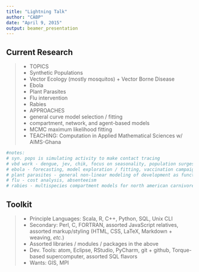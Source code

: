 ```yaml
---
title: "Lightning Talk"
author: "CABP"
date: "April 9, 2015"
output: beamer_presentation
---
```

## Current Research

> * TOPICS
    - Synthetic Populations
    - Vector Ecology (mostly mosquitos) + Vector Borne Disease
    - Ebola
    - Plant Parasites
    - Flu intervention
    - Rabies
> * APPROACHES
    - general curve model selection / fitting
    - compartment, network, and agent-based models
    - MCMC maximum likelihood fitting
> * TEACHING: Computation in Applied Mathematical Sciences w/ AIMS-Ghana
```r
#notes:
# syn. pops is simulating activity to make contact tracing
# vbd work - dengue, jev, chik, focus on seasonality, population surges, vector preference
# ebola - forecasting, model exploration / fitting, vaccination campaign
# plant parasites - general non-linear modeling of development as function of environmental conditions
# flu - cost analysis, absenteeism
# rabies - multispecies compartment models for north american carnivores
```

## Toolkit

> * Principle Languages: Scala, R, C++, Python, SQL, Unix CLI 
> * Secondary: Perl, C, FORTRAN, assorted JavaScript relatives, assorted markup/styling (HTML, CSS, LaTeX, Markdown + weaving, *etc.*)
> * Assorted libraries / modules / packages in the above
> * Dev. Tools: atom, Eclipse, RStudio, PyCharm, git + github, Torque-based supercomputer, assorted SQL flavors
> * Wants: GIS, MPI